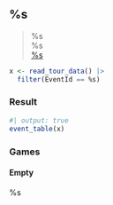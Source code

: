 ## %s

> <i class="bi bi-calendar3"></i> %s
<br><i class="bi bi-person-circle"></i> %s
<br><i class="bi bi-geo-alt-fill"></i> [%s](../locations#%s)

```r
x <- read_tour_data() |>
  filter(EventId == %s)
```

### Result

```r
#| output: true
event_table(x)
```

### Games

::: {.panel-tabset}

#### Empty

%s

:::

